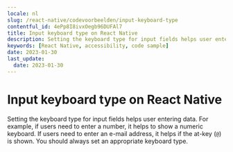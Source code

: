 ```yaml
---
locale: nl
slug: /react-native/codevoorbeelden/input-keyboard-type
contentful_id: 4ePp8I8ivxOegb96DUFAl7
title: Input keyboard type on React Native
description: Setting the keyboard type for input fields helps user entering data.
keywords: [React Native, accessibility, code sample]
date: 2023-01-30
last_update:
  date: 2023-01-30
---
```


# Input keyboard type on React Native

Setting the keyboard type for input fields helps user entering data. For example, if users need to enter a number, it helps to show a numeric keyboard. If users need to enter an e-mail address, it helps if the at-key (`@`) is shown. You should always set an appropriate keyboard type.

<CodeSample id="input-keyboard-type" locale="nl" platform="react native"/>
